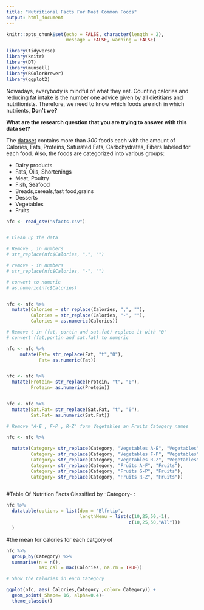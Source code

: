 ```yaml
---
title: "Nutritional Facts For Most Common Foods"
output: html_document
---
```


```r
knitr::opts_chunk$set(echo = FALSE, character(length = 2),
                      message = FALSE, warning = FALSE)

library(tidyverse)
library(knitr)
library(DT)
library(munsell)
library(RColorBrewer)
library(ggplot2)
```

Nowadays, everybody is mindful of what they eat. Counting calories and reducing fat intake is the number one advice given by all dietitians and nutritionists. Therefore, we need to know which foods are rich in which nutrients, __Don't we?__

__What are the research question that you are trying to answer with this data set?__

The [dataset](https://www.kaggle.com/niharika41298/nutrition-details-for-most-common-foods) contains more than _300_ foods each with the amount of Calories, Fats, Proteins, Saturated Fats, Carbohydrates, Fibers labeled for each food. Also, the foods are categorized into various groups:

* Dairy products
* Fats, Oils, Shortenings
* Meat, Poultry
* Fish, Seafood
* Breads,cereals,fast food,grains
* Desserts
* Vegetables
* Fruits 


```r
nfc <- read_csv("Nfacts.csv")


# Clean up the data

# Remove , in numbers
# str_replace(nfc$Calories, ",", "")

# remove - in numbers
# str_replace(nfc$Calories, "-", "")

# convert to numeric
# as.numeric(nfc$Calories)


nfc <- nfc %>% 
  mutate(Calories = str_replace(Calories, ",", ""),
         Calories = str_replace(Calories, "-", ""),
         Calories = as.numeric(Calories))

# Remove t in (fat, portin and sat.fat) replace it with "0"
# convert (fat,portin and sat.fat) to numeric 

nfc <- nfc %>% 
     mutate(Fat= str_replace(Fat, "t","0"),
            Fat= as.numeric(Fat))


nfc <- nfc %>% 
  mutate(Protein= str_replace(Protein, "t", "0"),
         Protein= as.numeric(Protein))


nfc <- nfc %>% 
  mutate(Sat.Fat= str_replace(Sat.Fat, "t", "0"),
         Sat.Fat= as.numeric(Sat.Fat))

# Remove "A-E , F-P , R-Z" form Vegetables an Fruits Catogery names 

nfc <- nfc %>% 
  
  mutate(Category= str_replace(Category, "Vegetables A-E", "Vegetables"),
         Category= str_replace(Category, "Vegetables F-P", "Vegetables"),
         Category= str_replace(Category, "Vegetables R-Z", "Vegetables"),
         Category= str_replace(Category, "Fruits A-F", "Fruits"),
         Category= str_replace(Category, "Fruits G-P", "Fruits"),
         Category= str_replace(Category, "Fruits R-Z", "Fruits"))
       


```


#Table Of Nutrition Facts Classified by -Category- :

```r
nfc %>% 
  datatable(options = list(dom = 'Blfrtip',
                           lengthMenu = list(c(10,25,50,-1),
                                             c(10,25,50,"All")))
  )
```

#the mean for calories for each catgory of 

```r
nfc %>% 
  group_by(Category) %>% 
  summarise(n = n(),
            max_cal = max(Calories, na.rm = TRUE))

```


```r

# Show the Calories in each Category 

ggplot(nfc, aes( Calories,Category ,color= Category)) +
  geom_point( Shape= 16, alpha=0.4)+
  theme_classic()

 
```

